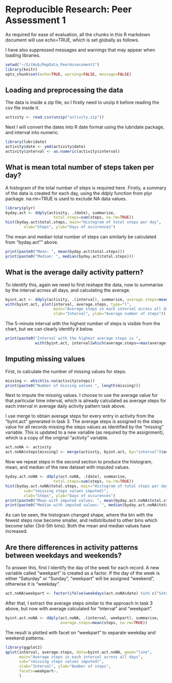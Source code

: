 # Reproducible Research: Peer Assessment 1

As required for ease of evaluation, all the chunks in this R markdown document will use echo=TRUE, which is set globally as follows.

I have also suppressed messages and warnings that may appear when loading libraries.

```r
setwd("~/GitHub/RepData_PeerAssessment1")
library(knitr)
opts_chunk$set(echo=TRUE, warning=FALSE, message=FALSE)
```

## Loading and preprocessing the data

The data is inside a zip file, so I firstly need to unzip it before reading the csv file inside it.

```r
activity <- read.csv(unzip("activity.zip"))
```

Next I will convert the dates into R date format using the lubridate package, and interval into numeric.

```r
library(lubridate)
activity$date <- ymd(activity$date)
activity$interval <- as.numeric(activity$interval)
```

## What is mean total number of steps taken per day?

A histogram of the total number of steps is required here. Firstly, a summary of the data is created for each day, using the ddply function from plyr package. na.rm=TRUE is used to exclude NA data values.

```r
library(plyr)
byday.act <- ddply(activity, .(date), summarise,
                     total.steps=sum(steps, na.rm=TRUE))
hist(byday.act$total.steps, main="Histogram of total steps per day",
        xlab="Steps", ylab="Days of occurences")
```

The mean and median total number of steps can similarly be calculated from "byday.act"" above.

```r
print(paste0("Mean: ", mean(byday.act$total.steps)))
print(paste0("Median: ", median(byday.act$total.steps)))
```

## What is the average daily activity pattern?

To identify this, again we need to first reshape the data, now to summarise by the interval across all days, and calculating the average.

```r
byint.act <- ddply(activity, .(interval), summarise, average.steps=mean(steps, na.rm=TRUE))
with(byint.act, plot(interval, average.steps, type="l",
                     main="Average steps in each interval across all days",
                     xlab="Interval", ylab="Average number of steps"))
```

The 5-minute interval with the highest number of steps is visible from the chart, but we can clearly identify it below.

```r
print(paste0("Interval with the highest average steps is ",
             with(byint.act, interval[which(average.steps==max(average.steps))])))
```

## Imputing missing values

First, to calculate the number of missing values for steps.

```r
missing <- which(is.na(activity$steps))
print(paste0("Number of missing values ", length(missing)))
```

Next to impute the missing values. I choose to use the average value for that particular time interval, which is already calculated as average steps for each interval in average daily activity pattern task above.

I use merge to obtain average steps for every entry in activity from the "byint.act" generated in task 3. The average steps is assigned to the steps value for all records missing the steps values as identified by the "missing" variable. This is updated to a new variable (as required by the assignment), which is a copy of the original "activity" variable.

```r
act.noNA <- activity
act.noNA$steps[missing] <- merge(activity, byint.act, by="interval")$average.steps[missing]
```

Now we repeat steps in the second section to produce the histogram, mean, and median of the new dataset with imputed values.

```r
byday.act.noNA <- ddply(act.noNA, .(date), summarise,
                     total.steps=sum(steps, na.rm=TRUE))
hist(byday.act.noNA$total.steps, main="Histogram of total steps per day",
        sub="(missing steps values imputed)",
        xlab="Steps", ylab="Days of occurences")
print(paste0("Mean with imputed values: ", mean(byday.act.noNA$total.steps)))
print(paste0("Median with imputed values: ", median(byday.act.noNA$total.steps)))
```

As can be seen, the histogram changed shape, where the bin with the fewest steps now become smaller, and redistributed to other bins which become taller (3rd-5th bins). Both the mean and median values have increased.

## Are there differences in activity patterns between weekdays and weekends?

To answer this, first I identify the day of the week for each record. A new variable called "weekpart" is created as a factor.  If the day of the week is either "Saturday" or "Sunday", "weekpart" will be assigned "weekend", otherwise it is "weekday".

```r
act.noNA$weekpart <- factor(ifelse(weekdays(act.noNA$date) %in% c("Saturday", "Sunday"),"weekend", "weekday"))
```

After that, I extract the average steps similar to the approach in task 3 above, but now with average calculated for "interval" and "weekpart".

```r
byint.act.noNA <- ddply(act.noNA, .(interval, weekpart), summarise,
                        average.steps=mean(steps, na.rm=TRUE))
```

The result is plotted with facet on "weekpart" to separate weekday and weekend patterns. 

```r
library(ggplot2)
qplot(interval, average.steps, data=byint.act.noNA, geom="line",
      main="Average steps in each interval across all days",
      sub="(missing steps values imputed)",
      xlab="Interval", ylab="Number of steps",
      facets=weekpart~.
      )
```
